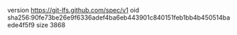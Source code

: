 version https://git-lfs.github.com/spec/v1
oid sha256:90fe73be26e9f6336adef4ba6eb443901c840151feb1bb4b450514baede4f5f9
size 3868
